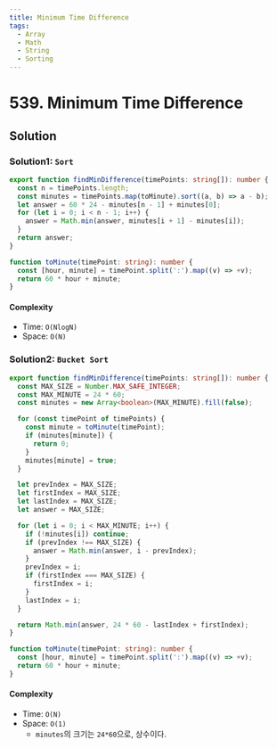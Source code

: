 ```yaml
---
title: Minimum Time Difference
tags:
  - Array
  - Math
  - String
  - Sorting
---
```


# 539. Minimum Time Difference

<Badges>
  <LevelBadge level="medium" />
  <TopicBadge name="Array" slug="array" />
  <TopicBadge name="Math" slug="math" />
  <TopicBadge name="String" slug="string" />
  <TopicBadge name="Sorting" slug="sorting" />
</Badges>

## Solution

### Solution1: `Sort`

```typescript filename="solution.ts" copy
export function findMinDifference(timePoints: string[]): number {
  const n = timePoints.length;
  const minutes = timePoints.map(toMinute).sort((a, b) => a - b);
  let answer = 60 * 24 - minutes[n - 1] + minutes[0];
  for (let i = 0; i < n - 1; i++) {
    answer = Math.min(answer, minutes[i + 1] - minutes[i]);
  }
  return answer;
}

function toMinute(timePoint: string): number {
  const [hour, minute] = timePoint.split(':').map((v) => +v);
  return 60 * hour + minute;
}
```

#### Complexity

- Time: `O(NlogN)`
- Space: `O(N)`

### Solution2: `Bucket Sort`

```typescript filename="solution.ts" copy
export function findMinDifference(timePoints: string[]): number {
  const MAX_SIZE = Number.MAX_SAFE_INTEGER;
  const MAX_MINUTE = 24 * 60;
  const minutes = new Array<boolean>(MAX_MINUTE).fill(false);

  for (const timePoint of timePoints) {
    const minute = toMinute(timePoint);
    if (minutes[minute]) {
      return 0;
    }
    minutes[minute] = true;
  }

  let prevIndex = MAX_SIZE;
  let firstIndex = MAX_SIZE;
  let lastIndex = MAX_SIZE;
  let answer = MAX_SIZE;

  for (let i = 0; i < MAX_MINUTE; i++) {
    if (!minutes[i]) continue;
    if (prevIndex !== MAX_SIZE) {
      answer = Math.min(answer, i - prevIndex);
    }
    prevIndex = i;
    if (firstIndex === MAX_SIZE) {
      firstIndex = i;
    }
    lastIndex = i;
  }

  return Math.min(answer, 24 * 60 - lastIndex + firstIndex);
}

function toMinute(timePoint: string): number {
  const [hour, minute] = timePoint.split(':').map((v) => +v);
  return 60 * hour + minute;
}
```

#### Complexity

- Time: `O(N)`
- Space: `O(1)`
  - `minutes`의 크기는 `24*60`으로, 상수이다.

<ProblemLink
  codingSite="leetcode"
  href="https://leetcode.com/problems/minimum-time-difference"
  title="Minimum Time Difference"
/>
